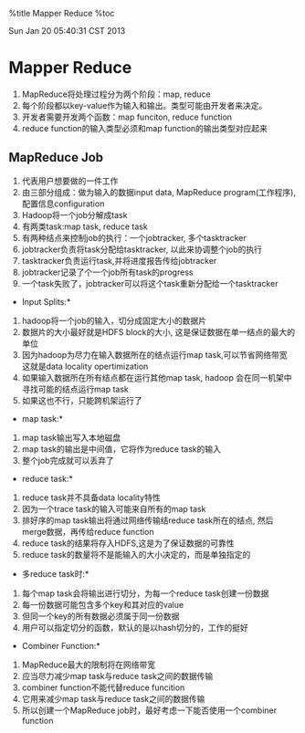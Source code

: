 %title Mapper Reduce
%toc

Sun Jan 20 05:40:31 CST 2013

=Mapper Reduce=

# MapReduce将处理过程分为两个阶段：map, reduce
# 每个阶段都以key-value作为输入和输出。类型可能由开发者来决定。
# 开发者需要开发两个函数：map funciton, reduce function
# reduce function的输入类型必须和map function的输出类型对应起来

==MapReduce Job==
# 代表用户想要做的一件工作
# 由三部分组成：做为输入的数据input data, MapReduce program(工作程序), 配置信息configuration
# Hadoop将一个job分解成task
# 有两类task:map task, reduce task
# 有两种结点来控制job的执行：一个jobtracker, 多个tasktracker
# jobtracker负责将task分配给tasktracker, 以此来协调整个job的执行
# tasktracker负责运行task,并将进度报告传给jobtracker
# jobtracker记录了个一个job所有task的progress
# 一个task失败了，jobtracker可以将这个task重新分配给一个tasktracker

*Input Splits:*
# hadoop将一个job的输入，切分成固定大小的数据片
# 数据片的大小最好就是HDFS block的大小, 这是保证数据在单一结点的最大的单位
# 因为hadoop为尽力在输入数据所在的结点运行map task,可以节省网络带宽 这就是data locality opertimization
# 如果输入数据所在所有结点都在运行其他map task, hadoop 会在同一机架中寻找可能的结点运行map task
# 如果这也不行，只能跨机架运行了
{{data_and_maptask.png}}


*map task:*
# map task输出写入本地磁盘
# map task的输出是中间值，它将作为reduce task的输入
# 整个job完成就可以丢弃了

*reduce task:*
# reduce task并不具备data locality特性
# 因为一个trace task的输入可能来自所有的map task
# 排好序的map task输出将通过网络传输结reduce task所在的结点, 然后merge数据，再传给reduce function
# reduce task的结果将存入HDFS,这是为了保证数据的可靠性
# reduce task的数量将不是能输入的大小决定的，而是单独指定的
 
*多reduce task时:*
# 每个map task会将输出进行切分，为每一个reduce task创建一份数据
# 每一份数据可能包含多个key和其对应的value
# 但同一个key的所有数据必须属于同一份数据
# 用户可以指定切分的函数，默认的是以hash切分的，工作的挺好


*Combiner Function:*
# MapReduce最大的限制将在网络带宽
# 应当尽力减少map task与reduce task之间的数据传输 
# combiner function不能代替reduce funcition
# 它用来减少map task与reduce task之间的数据传输
# 所以创建一个MapReduce job时，最好考虑一下能否使用一个combiner function

{{mapreduce_data_flow.png}}
